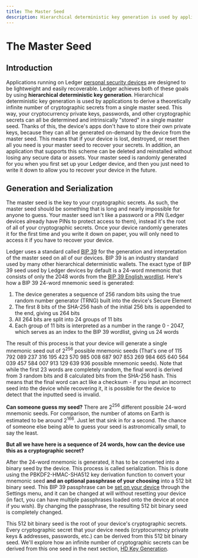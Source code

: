 ---
title: The Master Seed
description: Hierarchical deterministic key generation is used by applications to derive a theoretically infinite number of cryptographic secrets from a single master seed. This way, your cryptocurrency private keys, passwords, and other cryptographic secrets can all be determined and intrinsically "stored" in a single master seed.
---


# The Master Seed

## Introduction

Applications running on Ledger [personal security devices](./introduction) are designed to be lightweight and easily recoverable. Ledger achieves both of these goals by using **hierarchical deterministic key generation**. Hierarchical deterministic key generation is used by applications to derive a theoretically infinite number of cryptographic secrets from a single master seed. This way, your cryptocurrency private keys, passwords, and other cryptographic secrets can all be determined and intrinsically "stored" in a single master seed. Thanks of this, the device's apps don't have to store their own private keys, because they can all be generated on-demand by the device from the master seed. This means that if your device is lost, destroyed, or reset then all you need is your master seed to recover your secrets. In addition, an application that supports this scheme can be deleted and reinstalled without losing any secure data or assets. Your master seed is randomly generated for you when you first set up your Ledger device, and then you just need to write it down to allow you to recover your device in the future.

## Generation and Serialization

The master seed is the key to your cryptographic secrets. As such, the master seed should be something that is long and nearly impossible for anyone to guess. Your master seed isn't like a password or a PIN (Ledger devices already have PINs to protect access to them), instead it's the root of all of your cryptographic secrets. Once your device randomly generates it for the first time and you write it down on paper, you will only need to access it if you have to recover your device.

Ledger uses a standard called [BIP 39](https://github.com/bitcoin/bips/blob/master/bip-0039.mediawiki) for the generation and interpretation of the master seed on all of our devices. BIP 39 is an industry standard used by many other hierarchical deterministic wallets. The exact type of BIP 39 seed used by Ledger devices by default is a 24-word mnemonic that consists of only the 2048 words from the [BIP 39 English wordlist](https://github.com/bitcoin/bips/blob/master/bip-0039/english.txt). Here's how a BIP 39 24-word mnemonic seed is generated:

1.  The device generates a sequence of 256 random bits using the true random number generator (TRNG) built into the device's Secure Element
2.  The first 8 bits of the SHA-256 hash of the initial 256 bits is appended to the end, giving us 264 bits
3.  All 264 bits are split into 24 groups of 11 bits
4.  Each group of 11 bits is interpreted as a number in the range 0 - 2047, which serves as an index to the BIP 39 wordlist, giving us 24 words

The result of this process is that your device will generate a single mnemonic seed out of 2<sup>256</sup> possible mnemonic seeds (That's one of 115 792 089 237 316 195 423 570 985 008 687 907 853 269 984 665 640 564 039 457 584 007 913 129 639 936 possible mnemonic seeds). Note that while the first 23 words are completely random, the final word is derived from 3 random bits and 8 calculated bits from the SHA-256 hash. This means that the final word can act like a checksum - if you input an incorrect seed into the device while recovering it, it is possible for the device to detect that the inputted seed is invalid.

<Callout type="info" emoji="ℹ️">
 	<b>Can someone guess my seed?</b> There are 2<sup>256</sup> different possible 24-word mnemonic seeds. For comparison, the number of atoms on Earth is estimated to be around 2<sup>166</sup>. Just let that sink in for a second. The chance of someone else being able to guess your seed is astronomically small, to say the least.
</Callout>


**But all we have here is a sequence of 24 words, how can the device use this as a cryptographic secret?**

After the 24-word mnemonic is generated, it has to be converted into a binary seed by the device. This process is called serialization. This is done using the PBKDF2-HMAC-SHA512 key derivation function to convert your mnemonic seed **and an optional passphrase of your choosing** into a 512 bit binary seed. This BIP 39 passphrase can be [set on your device](https://support.ledger.com/hc/en-us/articles/115005214529) through the Settings menu, and it can be changed at will without resetting your device (in fact, you can have multiple passphrases loaded onto the device at once if you wish). By changing the passphrase, the resulting 512 bit binary seed is completely changed.

This 512 bit binary seed is the root of your device's cryptographic secrets. Every cryptographic secret that your device needs (cryptocurrency private keys & addresses, passwords, etc.) can be derived from this 512 bit binary seed. We'll explore how an infinite number of cryptographic secrets can be derived from this one seed in the next section, [HD Key Generation](./keys/).
